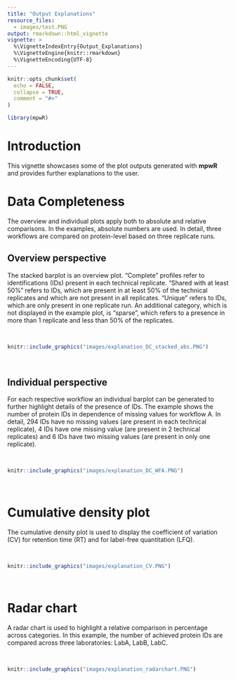 ```yaml
---
title: "Output Explanations"
resource_files:
  - images/test.PNG
output: rmarkdown::html_vignette
vignette: >
  %\VignetteIndexEntry{Output_Explanations}
  %\VignetteEngine{knitr::rmarkdown}
  %\VignetteEncoding{UTF-8}
---
```


```r
knitr::opts_chunk$set(
  echo = FALSE,
  collapse = TRUE,
  comment = "#>"
)
```

```r
library(mpwR)
```

# Introduction

This vignette showcases some of the plot outputs generated with **mpwR** and provides further explanations to the user.

# Data Completeness
The overview and individual plots apply both to absolute and relative comparisons. In the examples, absolute numbers are used. In detail, three workflows are compared on protein-level based on three replicate runs.

## Overview perspective

The stacked barplot is an overview plot. "Complete" profiles refer to identifications (IDs) present in each technical replicate. "Shared with at least 50%" refers to IDs, which are present in at least 50% of the technical replicates and which are not present in all replicates. "Unique" refers to IDs, which are only present in one replicate run. An additional category, which is not displayed in the example plot, is "sparse", which refers to a presence in more than 1 replicate and less than 50% of the replicates.
<p>&nbsp;</p>
```r
knitr::include_graphics("images/explanation_DC_stacked_abs.PNG")
```
<p>&nbsp;</p>

## Individual perspective

For each respective workflow an individual barplot can be generated to further highlight details of the presence of IDs. The example shows the number of protein IDs in dependence of missing values for workflow A. In detail, 294 IDs have no missing values (are present in each technical replicate), 4 IDs have one missing value (are present in 2 technical replicates) and 6 IDs have two missing values (are present in only one replicate). 
<p>&nbsp;</p>
```r
knitr::include_graphics("images/explanation_DC_WFA.PNG")
```
<p>&nbsp;</p>

# Cumulative density plot

The cumulative density plot is used to display the coefficient of variation (CV) for retention time (RT) and for label-free quantitation (LFQ).
<p>&nbsp;</p>
```r
knitr::include_graphics("images/explanation_CV.PNG")
```
<p>&nbsp;</p>

# Radar chart

A radar chart is used to highlight a relative comparison in percentage across categories. In this example, the number of achieved protein IDs are compared across three laboratories: LabA, LabB, LabC.
<p>&nbsp;</p>
```r
knitr::include_graphics("images/explanation_radarchart.PNG")
```
